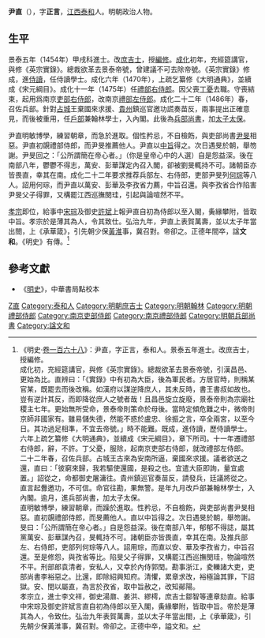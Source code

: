 '''尹直'''（{{bd|1431年||1511年|catIdx=Y尹}}），字'''正言'''，[[江西|江西]][[泰和|泰和]]人。明朝政治人物。

==生平==
景泰五年（1454年）甲戌科進士。改[[庶吉士|庶吉士]]，授[[編修|編修]]。[[成化|成化]]初年，充經筵講官，與修《英宗實錄》。總裁欲革去景泰帝號，曾建議不可去除帝號。《英宗實錄》修成，進[[侍讀|侍讀]]，任侍讀學士。成化六年（1470年），上疏乞纂修《大明通典》，並續成《宋元綱目》。成化十一年（1475年）任[[禮部右侍郎|禮部右侍郎]]。因父喪[[丁憂|丁憂]]去職。守喪結束，起用爲南京[[吏部右侍郎|吏部右侍郎]]，改南京[[禮部左侍郎|禮部左侍郎]]。成化二十二年（1486年）春，召佐兵部。針對[[占城|占城]]王棄國來求援、[[貴州|貴州]]鎮巡官邀功謊奏苗反，兩事提出正確意見，而後被重用，任[[户部_(官署)|戶部]]兼翰林學士，入內閣。此後為[[兵部|兵部]][[尚書|尚書]]，加[[太子太保|太子太保]]。

尹直明敏博學，練習朝章，而急於進取。個性矜忌，不自檢飭，與吏部尚書[[尹旻|尹旻]]相惡。尹直初覬禮部侍郎，而尹旻推薦他人。尹直以[[中旨|中旨]]得之。次日遇旻於朝，舉笏謝。尹旻回之：「公所謂簡在帝心者。」（你是皇帝心中的人選）自是怨益深。後在南部八年，鬱鬱不得志，萬安、彭華謀定內召入閣，卻被劉旻輒持不可。諸朝臣亦皆畏直，幸其在南。成化二十二年要求推荐兵部左、右侍郎，吏部尹旻列[[何琮|何琮]]等八人。詔用何琮，而尹直以萬安、彭華及李孜省力薦，中旨召還。與李孜省合作陷害尹旻父子得罪，又構罷江西巡撫閔珪，引起與論喧然不平。

[[明孝宗|孝宗]]即位，給事中[[宋琮|宋琮]]及御史[[許斌|許斌]]上報尹直自初為侍郎以至入閣，夤緣攀附，皆取中旨。孝宗於是薄其為人，令其致仕。弘治九年，尹直上表賀萬壽，並以太子年當出閤，上《承華箴》，引先朝少保[[黃淮|黃淮]]事，冀召對。帝卻之。正德年間卒，諡'''文和'''。《明史》有傳。<ref>《明史·[[s:明史/卷168|卷一百六十八]]》：尹直，字正言，泰和人。景泰五年進士。改庶吉士，授編修。<br>成化初，充經筵講官，與修《英宗實錄》。總裁欲革去景泰帝號，引漢昌邑、更始為比。直辨曰：「《實錄》中有初為大臣，後為軍民者。方居官時，則稱某官某，既罷去而後改稱。如漢府以謀逆降庶人，其未反時，書王書叔如故也。豈有逆計其反，而即降從庶人之號者哉！且昌邑旋立旋廢，景泰帝則為宗廟社稷主七年。更始無所受命，景泰帝則策命於母後。當時定傾危難之中，微帝則京師非國家有。雖易儲失德，然能不惑於盧忠、徐振之言，卒全兩宮，以至今日。其功過足相準，不宜去帝號。」時不能難。既成，進侍讀，歷侍讀學士。<br>六年上疏乞纂修《大明通典》，並續成《宋元綱目》，章下所司。十一年遷禮部右侍郎，辭，不許。丁父憂，服除，起南京吏部右侍郎，就改禮部左侍郎。<br>二十二年春，召佐兵部。占城王古來為安南所逼，棄國來求援。議者欲送之還，直曰：「彼窮來歸，我若驅使還國，是殺之也。宜遣大臣即詢，量宜處置。」詔從之，命都御史屠滽往。貴州鎮巡官奏苗反，請發兵，廷議將從之。直言起釁邀功，不可信。命官往勘，果無警。是年九月改戶部兼翰林學士，入內閣。逾月，進兵部尚書，加太子太保。<br>直明敏博學，練習朝章，而躁於進取。性矜忌，不自檢飭，與吏部尚書尹旻相惡。直初覬禮部侍郎，而旻薦他人。直以中旨得之。次日遇旻於朝，舉笏謝。旻曰：「公所謂簡在帝心者。」自是怨益深。後在南部八年，郁郁不得誌，屬其黨萬安、彭華謀內召，旻輒持不可。諸朝臣亦皆畏直，幸其在南。及推兵部左、右侍郎，吏部列何琮等八人。詔用琮，而直以安、華及李孜省力，中旨召還。至是修怨，與孜省等比。陷旻父子得罪，又構罷江西巡撫閔珪，物論喧然不平。刑部郎袁清者，安私人，又幸於內侍郭閏。勘事浙江，夌轢諸大吏，吏部尚書李裕惡之。比還，即除紹興知府。清懼，累章求改，裕極論其罪，下詔獄。安、閏以屬直，為言於孜省，取中旨赦之，改知鄖陽。<br>孝宗立，進士李文祥，御史湯鼐、姜洪、繆樗，庶吉士鄒智等連章劾直。給事中宋琮及御史許斌言直自初為侍郎以至入閣，夤緣攀附，皆取中旨。帝於是薄其為人，令致仕。弘治九年表賀萬壽，並以太子年當出閤，上《承華箴》，引先朝少保黃淮事，冀召對。帝卻之。正德中卒，謚文和。</ref>

==參考文獻==
{{reflist}}
*《[[明史|明史]]》，中華書局點校本

{{景泰五年甲戌科殿試金榜}}
{{Authority control}}

{{DEFAULTSORT:Yin尹}}
[[Category:尹姓|Z直]]
[[Category:泰和人|Category:泰和人]]
[[Category:明朝庶吉士|Category:明朝庶吉士]]
[[Category:明朝翰林|Category:明朝翰林]]
[[Category:明朝禮部侍郎|Category:明朝禮部侍郎]]
[[Category:南京吏部侍郎|Category:南京吏部侍郎]]
[[Category:南京禮部侍郎|Category:南京禮部侍郎]]
[[Category:明朝兵部尚書|Category:明朝兵部尚書]]
[[Category:諡文和|Category:諡文和]]